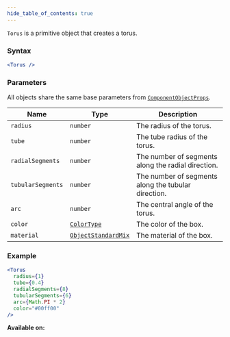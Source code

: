 ```yaml
---
hide_table_of_contents: true
---
```



`Torus` is a primitive object that creates a torus.

### Syntax

```jsx
<Torus />
```

### Parameters

All objects share the same base parameters from [`ComponentObjectProps`](/sdk/types/ComponentObjectProps).

| Name              | Type                                                | Description                                         |
| ----------------- | --------------------------------------------------- | --------------------------------------------------- |
| `radius`          | `number`                                            | The radius of the torus.                            |
| `tube`            | `number`                                            | The tube radius of the torus.                       |
| `radialSegments`  | `number`                                            | The number of segments along the radial direction.  |
| `tubularSegments` | `number`                                            | The number of segments along the tubular direction. |
| `arc`             | `number`                                            | The central angle of the torus.                     |
| `color`           | [`ColorType`](/sdk/types/ColorType)                 | The color of the box.                               |
| `material`        | [`ObjectStandardMix`](/sdk/types/ObjectStandardMix) | The material of the box.                            |

### Example

```jsx
<Torus
  radius={1}
  tube={0.4}
  radialSegments={8}
  tubularSegments={6}
  arc={Math.PI * 2}
  color="#00ff00"
/>
```

**Available on:** <ClientTag /> <ServerTag />
